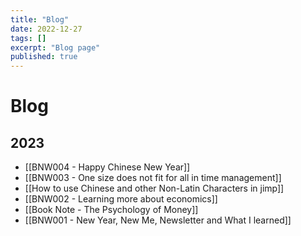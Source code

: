 ```yaml
---
title: "Blog"
date: 2022-12-27
tags: []
excerpt: "Blog page"
published: true
---
```


# Blog

## 2023

- [[BNW004 - Happy Chinese New Year]]
- [[BNW003 - One size does not fit for all in time management]]
- [[How to use Chinese and other Non-Latin Characters in jimp]]
- [[BNW002 - Learning more about economics]]
- [[Book Note - The Psychology of Money]]
- [[BNW001 - New Year, New Me, Newsletter and What I learned]]
